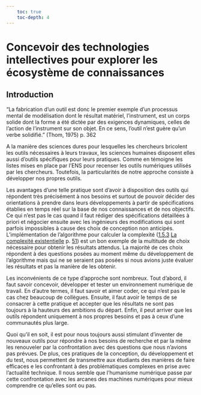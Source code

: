 ```yaml
---
    toc: true
    toc-depth: 4
---
```

# Concevoir des technologies intellectives pour explorer les écosystème de connaissances {#sec-part-technoIntello}

## Introduction

"La fabrication d'un outil est donc le premier exemple d'un processus mental de modélisation dont le résultat matériel, l'instrument, est un corps solide dont la forme a été dictée par des exigences dynamiques, celles de l'action de l'instrument sur son objet. En ce sens, l'outil n'est guère qu'un verbe solidifié." (Thom, 1975) p. 362

A la manière des sciences dures pour lesquelles les chercheurs bricolent les outils nécessaires à leurs travaux, les sciences humaines disposent elles aussi d'outils spécifiques pour leurs pratiques. Comme en témoigne les listes mises en place par l'ENS pour recenser les outils numériques utilisés par les chercheurs. Toutefois, la particularités de notre approche consiste à développer nos propres outils.

Les avantages d'une telle pratique sont d'avoir à disposition des outils qui répondent très précisément à nos besoins et surtout de pouvoir décider des orientations à prendre dans leurs développements à partir de spécifications établies en temps réel sur la base de nos connaissances et de nos objectifs. Ce qui n'est pas le cas quand il faut rédiger des spécifications détaillées à priori et négocier ensuite avec les ingénieurs des modifications qui sont parfois impossibles à cause des choix de conception non anticipés. L'implémentation de l'algorithme pour calculer la complexité ([1.5.3](#anchor-19) [La complexité existentielle](#anchor-19) p. [51](#anchor-19)) est un bon exemple de la multitude de choix nécessaire pour obtenir les résultats attendus. La majorité de ces choix répondent à des questions posées au moment même du développement de l'algorithme mais qui ne se seraient pas posées si nous avions juste évaluer les résultats et pas la manière de les obtenir.

Les inconvénients de ce type d'approche sont nombreux. Tout d'abord, il faut savoir concevoir, développer et tester un environnement numérique de travail. En d'autre termes, il faut savoir et aimer coder, ce qui n'est pas le cas chez beaucoup de collègues. Ensuite, il faut avoir le temps de se consacrer à cette pratique et accepter que les résultats ne sont pas toujours à la hauteurs des ambitions du départ. Enfin, il peut arriver que les outils répondent uniquement à nos propres besoins et pas à ceux d'une communautés plus large.

Quoi qu'il en soit, il est pour nous toujours aussi stimulant d'inventer de nouveaux outils pour répondre à nos besoins de recherche et par la même les renouveler par la confrontation avec des questions que nous n'avions pas prévues. De plus, ces pratiques de la conception, du développement et du test, nous permettent de transmettre aux étudiants des manières de faire efficaces e les confrontant à des problématiques complexes en prise avec l'actualité technique. Il nous semble que l'humanisme numérique passe par cette confrontation avec les arcanes des machines numériques pour mieux comprendre ce qu'elles sont ou pas.

